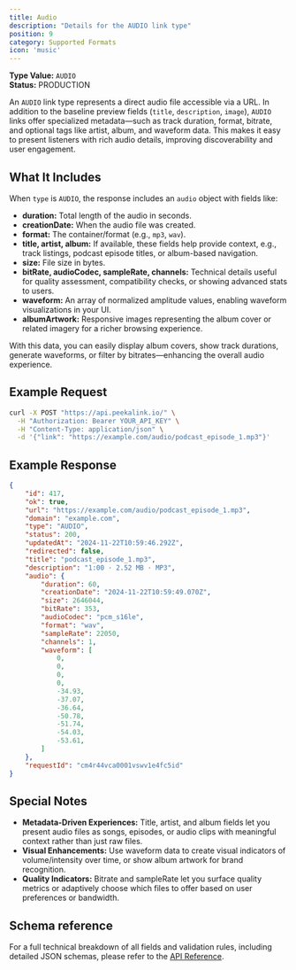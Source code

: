 ```yaml
---
title: Audio
description: "Details for the AUDIO link type"
position: 9
category: Supported Formats
icon: 'music'
---
```


**Type Value:** `AUDIO`  
**Status:** PRODUCTION

An `AUDIO` link type represents a direct audio file accessible via a URL. In addition to the baseline preview fields (`title`, `description`, `image`), `AUDIO` links offer specialized metadata—such as track duration, format, bitrate, and optional tags like artist, album, and waveform data. This makes it easy to present listeners with rich audio details, improving discoverability and user engagement.

## What It Includes

When `type` is `AUDIO`, the response includes an `audio` object with fields like:

- **duration:** Total length of the audio in seconds.
- **creationDate:** When the audio file was created.
- **format:** The container/format (e.g., `mp3`, `wav`).
- **title, artist, album:** If available, these fields help provide context, e.g., track listings, podcast episode titles, or album-based navigation.
- **size:** File size in bytes.
- **bitRate, audioCodec, sampleRate, channels:** Technical details useful for quality assessment, compatibility checks, or showing advanced stats to users.
- **waveform:** An array of normalized amplitude values, enabling waveform visualizations in your UI.
- **albumArtwork:** Responsive images representing the album cover or related imagery for a richer browsing experience.

With this data, you can easily display album covers, show track durations, generate waveforms, or filter by bitrates—enhancing the overall audio experience.

## Example Request

```bash
curl -X POST "https://api.peekalink.io/" \
  -H "Authorization: Bearer YOUR_API_KEY" \
  -H "Content-Type: application/json" \
  -d '{"link": "https://example.com/audio/podcast_episode_1.mp3"}'
```

## Example Response

```json
{
    "id": 417,
    "ok": true,
    "url": "https://example.com/audio/podcast_episode_1.mp3",
    "domain": "example.com",
    "type": "AUDIO",
    "status": 200,
    "updatedAt": "2024-11-22T10:59:46.292Z",
    "redirected": false,
    "title": "podcast_episode_1.mp3",
    "description": "1:00 · 2.52 MB · MP3",
    "audio": {
        "duration": 60,
        "creationDate": "2024-11-22T10:59:49.070Z",
        "size": 2646044,
        "bitRate": 353,
        "audioCodec": "pcm_s16le",
        "format": "wav",
        "sampleRate": 22050,
        "channels": 1,
        "waveform": [
            0,
            0,
            0,
            0,
            -34.93,
            -37.07,
            -36.64,
            -50.78,
            -51.74,
            -54.03,
            -53.61,
        ]
    },
    "requestId": "cm4r44vca0001vswv1e4fc5id"
}
```

## Special Notes

- **Metadata-Driven Experiences:** Title, artist, and album fields let you present audio files as songs, episodes, or audio clips with meaningful context rather than just raw files.
- **Visual Enhancements:** Use waveform data to create visual indicators of volume/intensity over time, or show album artwork for brand recognition.
- **Quality Indicators:** Bitrate and sampleRate let you surface quality metrics or adaptively choose which files to offer based on user preferences or bandwidth.

## Schema reference

For a full technical breakdown of all fields and validation rules, including detailed JSON schemas, please refer to the [API Reference](/api-reference/).
